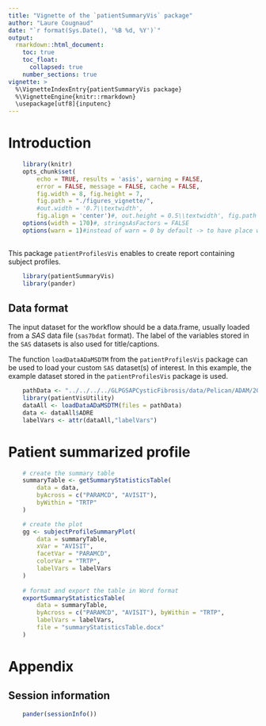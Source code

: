 ---
title: "Vignette of the `patientSummaryVis` package"
author: "Laure Cougnaud"
date: "`r format(Sys.Date(), '%B %d, %Y')`"
output: 
  rmarkdown::html_document:
    toc: true
    toc_float:
      collapsed: true
    number_sections: true
vignette: >
  %\VignetteIndexEntry{patientSummaryVis package}
  %\VignetteEngine{knitr::rmarkdown}
  \usepackage[utf8]{inputenc}
---

# Introduction

```{r options, echo = FALSE}
	
	library(knitr)
	opts_chunk$set(
		echo = TRUE, results = 'asis', warning = FALSE, 
		error = FALSE, message = FALSE, cache = FALSE,
		fig.width = 8, fig.height = 7,
		fig.path = "./figures_vignette/",
		#out.width = '0.7\\textwidth', 
		fig.align = 'center')#, out.height = 0.5\\textwidth', fig.path = 'graphs/') 
	options(width = 170)#, stringsAsFactors = FALSE
	options(warn = 1)#instead of warn = 0 by default -> to have place where warnings occur in the call to Sweave function
	
```

This package `patientProfilesVis` enables to create report containing subject
profiles.

```{r loadPackages}

	library(patientSummaryVis)
	library(pander)

```

## Data format

The input dataset for the workflow should be a data.frame, 
usually loaded from a _SAS_ data file (`sas7bdat` format).
The label of the variables stored in the `SAS` datasets is also used
for title/captions. 

The function `loadDataADaMSDTM` from the `patientProfilesVis` package can be
used to load your custom `SAS` dataset(s) of interest.
In this example, the example dataset stored in the `patientProfilesVis`
package is used.

```{r loadData}	
	
	pathData <- "../../../../GLPGSAPCysticFibrosis/data/Pelican/ADAM/20180525 study/study_ADAM_2018_08AUG_01_ADRE/adre.sas7bdat"
	library(patientVisUtility)
	dataAll <- loadDataADaMSDTM(files = pathData)
	data <- dataAll$ADRE
	labelVars <- attr(dataAll,"labelVars")

```

# Patient summarized profile

```{r}

	# create the summary table
	summaryTable <- getSummaryStatisticsTable(
		data = data,
		byAcross = c("PARAMCD", "AVISIT"),
		byWithin = "TRTP"
	)

	# create the plot
	gg <- subjectProfileSummaryPlot(
		data = summaryTable,
		xVar = "AVISIT",
		facetVar = "PARAMCD",
		colorVar = "TRTP",
		labelVars = labelVars
	)
	
	# format and export the table in Word format
	exportSummaryStatisticsTable(
		data = summaryTable, 
		byAcross = c("PARAMCD", "AVISIT"), byWithin = "TRTP",
		labelVars = labelVars,
		file = "summaryStatisticsTable.docx"
	)

```

# Appendix

## Session information


```{r includeSessionInfo, echo = FALSE}

	pander(sessionInfo())

```
